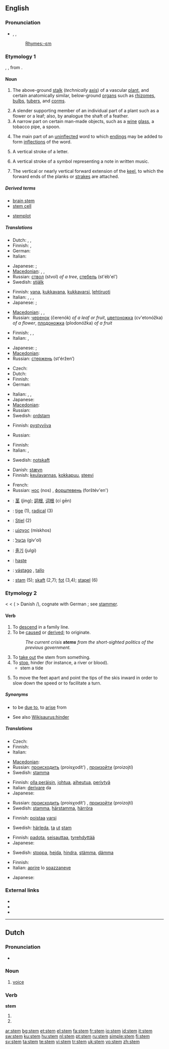 {{also|STEM}}
==English==
{{wikipedia}}

===Pronunciation===
* {{enPR|stĕm}}, {{IPA|/stɛm/}}, {{SAMPA|/stEm/}}
*: [[Rhymes:English:-ɛm|Rhymes:-ɛm]]

===Etymology 1===
{{etyl|ang}} {{term|stemn}}, {{term|stefn|lang=ang||stem, trunk (of a tree)}}, from {{proto|Germanic|stamniz}}.

====Noun====
{{en-noun}}

# {{botany}} The above-ground [[stalk]] (''technically'' [[axis]]) of a vascular [[plant]], and certain anatomically similar, below-ground [[organ]]s such as [[rhizome]]s, [[bulb]]s, [[tuber]]s, and [[corm]]s.
# A slender supporting member of an individual part of a plant such as a flower or a leaf; also, by analogue the shaft of a feather.
# A narrow part on certain man-made objects, such as a [[wine]] [[glass]], a tobacco pipe, a spoon.
# {{linguistic morphology}} The main part of an [[uninflected]] word to which [[ending]]s may be added to form [[inflection]]s of the word.
# {{typography}} A vertical stroke of a letter.
# {{music}} A vertical stroke of a symbol representing a note in written music.
# {{nautical}} The vertical or nearly vertical forward extension of the [[keel]], to which the forward ends of the planks or [[strake]]s are attached.

=====Derived terms=====
{{rel-top|terms derived from ''stem (noun)''}}
* [[brain stem]]
* [[stem cell]]
{{rel-mid}}
* [[stemplot]]
{{rel-bottom}}

=====Translations=====
{{trans-top|botany: above-ground stalk of a vascular plant}}
* Dutch: {{t+|nl|stam|m}}, {{t-|nl|stengel|m}}, {{t+|nl|steel|m}}
* Finnish: {{t+|fi|varsi}}, {{t-|fi|runko}}
* German: {{t+|de|Stamm|m}}
* Italian: {{t+|it|ceppo|m}}
{{trans-mid}}
* Japanese: {{qualifier|flower|glass}} {{t+|ja|茎|tr=kuki|sc=Jpan}}; {{qualifier|trunk}} {{t+|ja|幹|tr=miki|sc=Jpan}}
* [[Macedonian]]: {{t|mk|страк|m|tr=strak|sc=Cyrl}},  {{t|mk|стебло|n|tr=stéblo|sc=Cyrl}},  {{t|mk|дршка|f|tr=d'rška|sc=Cyrl}}
* Russian: [[ствол]] (stvol) {{m}} ''of a tree'', [[стебель]] (st'éb'el') {{m}}
* Swedish: [[stjälk]] {{c}}
{{trans-bottom}}

{{trans-top|slender supporting member for an individual part of a plant}}
* Finnish: [[vana]], [[kukkavana]], [[kukkavarsi]], [[lehtiruoti]]
* Italian: {{t+|it|gambo|m}}, {{t-|it|picciolo|m}}, {{t+|it|peduncolo|m}}, {{t+|it|stelo|m}}
* Japanese: {{qualifier|flower}} {{t+|ja|茎|tr=kuki|sc=Jpan}}; {{qualifier|leaf|feather}} {{t+|ja|軸|tr=jiku|sc=Jpan}}
{{trans-mid}}
* [[Macedonian]]: {{t|mk|страк|m|tr=strak|sc=Cyrl}},  {{t|mk|стебло|n|tr=stéblo|sc=Cyrl}},  {{t|mk|дршка|f|tr=d'rška|sc=Cyrl}}
* Russian: [[черенок]] (čerenók) {{m}} ''of a leaf or fruit'', [[цветоножка]] (cv'etonóžka) {{f}} ''of a flower'', [[плодоножка]] (plodonóžka) {{f}} ''of a fruit''
{{trans-bottom}}

{{trans-top|narrow supporting structure on certain man-made objects}}
* Finnish: {{t+|fi|jalka}}, {{t+|fi|varsi}}, {{t+|fi|kanta}}
* Italian: {{t+|it|gambo|m}}, {{t+|it|stelo|m}}
{{trans-mid}}
* Japanese: {{qualifier|wine glass|tobacco pipe}} {{t+|ja|軸|tr=jiku|sc=Jpan}}; {{qualifier|spoon}} {{t+|ja|柄|tr=e|sc=Jpan}}
* [[Macedonian]]: {{t|mk|дршка|f|tr=d'rška|sc=Cyrl}}
* Russian: [[стержень]] (st'éržen’) {{m}}
{{trans-bottom}}

{{trans-top|linguistics: main part of a word}}
* Czech: {{t+|cs|kmen|m}}
* Dutch: {{t+|nl|stam|m}}
* Finnish: {{t-|fi|vartalo}}
* German: {{t+|de|Wortstamm|m}}
{{trans-mid}}
* Italian: {{t+|it|radice|f}}, {{t+|it|radicale|m}}, {{t-|it|tema|m}}
* Japanese: {{t|ja|語幹|tr=gokan|sc=Jpan}}
* [[Macedonian]]: {{t|mk|основа|f|tr=ósnova|sc=Cyrl}}
* Russian: {{t+|ru|основа|f|tr=osnóva|sc=Cyrl}}
* Swedish: [[ordstam]] {{c}}
{{trans-bottom}}

{{trans-top|typography: vertical stroke of a letter}}
* Finnish: [[pystyviiva]]
{{trans-mid}}
* Russian: {{t+|ru|ножка|f|tr=nóžka|sc=Cyrl}}
{{trans-bottom}}

{{trans-top|music: vertical stroke of a symbol representing a note in written music}}
* Finnish: {{t+|fi|varsi}}
* Italian: {{t+|it|asta|f}}, {{t+|it|gamba|f}}
{{trans-mid}}
* Swedish: [[notskaft]] {{n}}
{{trans-bottom}}

{{trans-top|nautical: forward vertical extension of the keel}}
* Danish: [[stævn]]
* Finnish: [[keulavannas]], [[kokkapuu]], [[steevi]]
{{trans-mid}}
* French: {{t+|fr|étrave|f}}
* Russian: [[нос]] (nos) {{m}}, [[форштевень]] (forštév'en') {{m}}
{{trans-bottom}}

{{checktrans-top}}
* {{ttbc|Chinese}}: [[茎]] (jìng); [[詞根]], [[词根]] (cí gēn)
* {{ttbc|French}}: [[tige]] {{f}} (1), [[radical]] (3)
* {{ttbc|German}}: [[Stiel]] {{m}} (2)
* {{ttbc|Greek}}: [[μίσχος]] (mískhos) {{m}}
* {{ttbc|Hebrew}}: [[גבעול]] (giv'ol) {{m}}
* {{ttbc|Korean}}: [[줄기]] (julgi)
* {{ttbc|Portuguese}}: [[haste]] {{m}}
* {{ttbc|Spanish}}: [[vástago]] {{m}}, [[tallo]] {{m}}
* {{ttbc|Swedish}}: [[stam]] {{c}} (5); [[skaft]] {{n}} (2,7); [[fot]] {{c}} (3,4); [[stapel]] {{c}} (6)
{{trans-bottom}}

===Etymology 2===
< {{etyl|enm}} {{term|stemmen}} < {{etyl|non}} {{term|stemma|lang=non||to stop, stem, dam}} ( > Danish {{term|stemme|lang=da}}/{{term|stæmme||to stem, dam up}}), cognate with German {{term|stemmen|lang=de}}; see [[stammer]].

====Verb====
{{en-verb|stem|m|ing}}

# To [[descend]] in a family line.
# To be [[cause|caused]] or [[derive|derived]]; to originate.
#: ''The current crisis '''stems''' from the short-sighted politics of the previous government.''
# To [[take out]] the stem from something.
# To [[stop]], hinder (for instance, a river or blood).
#* stem a tide
# {{skiing}} To move the feet apart and point the tips of the skis inward in order to slow down the speed or to facilitate a turn.

=====Synonyms=====
* {{sense|to originate|stem from}} to be [[due to]], to [[arise]] from
* See also [[Wikisaurus:hinder]]

=====Translations=====
{{trans-top|to descend}}
* Czech: {{t-|cs|pocházet}}
* Finnish: {{t-|fi|polveutua}}
* Italian: {{t+|it|discendere}}
{{trans-mid}}
* [[Macedonian]]: {{t|mk|потекнува|tr=potéknuva|sc=Cyrl}}
* Russian: [[происходить]] (proisχodít') {{impf}}, [[произойти]] (proizojtí) {{pf}}
* Swedish: [[stamma]]
{{trans-bottom}}

{{trans-top|to be caused}}
* Finnish: [[olla peräisin]], [[johtua]], [[aiheutua]], [[periytyä]]
* Italian: [[derivare]] da
* Japanese: {{t|ja|発端とする|tr=hottan to suru|sc=Jpan}}
{{trans-mid}}
* Russian: [[происходить]] (proisχodít') {{impf}}, [[произойти]] (proizojtí) {{pf}}
* Swedish: [[stamma]], [[härstamma]], [[härröra]]
{{trans-bottom}}

{{trans-top|to take out the stem from something}}
* Finnish: [[poistaa]] [[varsi]]
{{trans-mid}}
* Swedish: [[härleda]], [[ta]] [[ut]] [[stam]]
{{trans-bottom}}

{{trans-top|to stop, hinder}}
* Finnish: [[padota]], [[seisauttaa]], [[tyrehdyttää]]
* Japanese: {{t|ja|堰止める|tr=sekitomeru|sc=Jpan}}
{{trans-mid}}
* Swedish: [[stoppa]], [[hejda]], [[hindra]], [[stämma]], [[dämma]]
{{trans-bottom}}

{{trans-top|skiing: to point the skis inward}}
* Finnish: {{t+|fi|aurata}}
* Italian: [[aprire]] lo [[spazzaneve]]
{{trans-mid}}
* Japanese: {{t|ja|シュテム|tr=shutemu|sc=Jpan}}
{{trans-bottom}}

===External links===
* {{R:Webster 1913}}
* {{R:Century 1911}}
* {{R:Online Etymology Dictionary|stem}}

----

==Dutch==

===Pronunciation===
* {{audio|Nl-stem.ogg|audio}}

===Noun===
{{nl-noun|g1=f|g2=m|stemmen|stemmetje}}

# [[voice]]

===Verb===
'''stem'''
# {{nl-verb-form|p=first|n=singular|t=present tense|stemmen}}
# {{nl-verb-form|m=imperative|stemmen}}

[[ar:stem]]
[[bg:stem]]
[[et:stem]]
[[el:stem]]
[[fa:stem]]
[[fr:stem]]
[[io:stem]]
[[id:stem]]
[[it:stem]]
[[sw:stem]]
[[ku:stem]]
[[hu:stem]]
[[nl:stem]]
[[pt:stem]]
[[ru:stem]]
[[simple:stem]]
[[fi:stem]]
[[sv:stem]]
[[ta:stem]]
[[te:stem]]
[[vi:stem]]
[[tr:stem]]
[[uk:stem]]
[[vo:stem]]
[[zh:stem]]